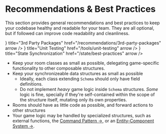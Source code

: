
# Recommendations & Best Practices

This section provides general recommendations and best practices to keep your codebase healthy and readable for your team. They are all optional, but if followed can improve code readability and cleanliness.

<Cards>
    <Cards.Card icon={<PackageIcon/>} title="3rd Party Packages" href="/recommendations/3rd-party-packages" arrow />
    <Cards.Card icon={<ChecklistIcon/>} title="Unit Testing" href="/tools/unit-testing" arrow />
    <Cards.Card icon={<SyncIcon/>} title="State Synchronization" href="/state/best-practices" arrow />
</Cards>

- Keep your room classes as small as possible, delegating game-specific functionality to other composable structures.
- Keep your synchronizeable data structures as small as possible
    - Ideally, each class extending `Schema` should only have field definitions.
    - Do not implement _heavy_ game logic inside `Schema` structures. _Some_ logic is fine, specially if they're self-contained within the scope of the structure itself, mutating only its own properties.
- Rooms should have as little code as possible, and forward actions to other structures
- Your game logic may be handled by specialized structures, such as external functions, the [Command Pattern →](/recommendations/command-pattern), or an [Entity-Component System →](/recommendations/3rd-party-packages#entity-component-system-ecs).